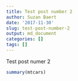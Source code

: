 ```yaml
---
title: Test post number 2
author: Suzan Baert
date: '2017-11-30'
slug: test-post-number-2
output: md_document
categories: []
tags: []
---
```


Test post numer 2

```r
summary(mtcars)
```